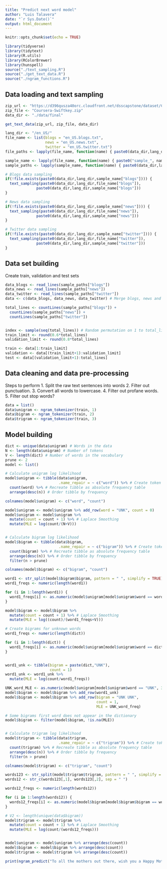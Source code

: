---
title: "Predict next word model"
author: "Luis Talavera"
date: "`r Sys.Date()`"
output: html_document
---

```{r setup, include=FALSE}
knitr::opts_chunk$set(echo = TRUE)
```


```{r echo=FALSE, message=FALSE}
library(tidyverse)
library(tidytext)
library(R.utils)
library(RColorBrewer)
library(hunspell)
source("./text_sampling.R")
source("./get_text_data.R")
source("./ngram_functions.R")
```

## Data loading and text sampling

```{r data_loading}
zip_url <- "https://d396qusza40orc.cloudfront.net/dsscapstone/dataset/Coursera-SwiftKey.zip"
zip_file <- "Coursera-Swiftkey.zip"
data_dir <- "./data/final"

get_text_data(zip_url, zip_file, data_dir)
```

```{r text_sampling}
lang_dir <- "/en_US/"
file_name <- list(blogs = "en_US.blogs.txt",
                  news = "en_US.news.txt",
                  twitter = "en_US.twitter.txt")
file_paths <- lapply(file_name, function(name) { paste0(data_dir,lang_dir, name) })

sample_name <- lapply(file_name, function(name) { paste0("sample_", name) })
sample_paths <- lapply(sample_name, function(name) { paste0(data_dir,lang_dir, name) })

# Blogs data sampling
if(!file.exists(paste0(data_dir,lang_dir,sample_name["blogs"]))) {
  text_sampling(paste0(data_dir,lang_dir,file_name["blogs"]),
              paste0(data_dir,lang_dir,sample_name["blogs"]))
}

# News data sampling
if(!file.exists(paste0(data_dir,lang_dir,sample_name["news"]))) {
  text_sampling(paste0(data_dir,lang_dir,file_name["news"]),
              paste0(data_dir,lang_dir,sample_name["news"]))
}

# Twitter data sampling
if(!file.exists(paste0(data_dir,lang_dir,sample_name["twitter"]))) {
  text_sampling(paste0(data_dir,lang_dir,file_name["twitter"]),
              paste0(data_dir,lang_dir,sample_name["twitter"]))
}
```


## Data set building

Create train, validation and test sets

```{r data_set_building}
data_blogs <- read_lines(sample_paths["blogs"])
data_news <- read_lines(sample_paths["news"])
data_twitter <- read_lines(sample_paths["twitter"])
data <- c(data_blogs, data_news, data_twitter) # Merge blogs, news and twitter corpus

total_lines <- countLines(sample_paths["blogs"]) + 
  countLines(sample_paths["news"]) +
  countLines(sample_paths["twitter"])


index <- sample(seq(total_lines)) # Random permutation on 1 to total_lines
train_limit <- round(0.6*total_lines)
validation_limit <- round(0.8*total_lines)

train <- data[1:train_limit]
validation <- data[(train_limit+1):validation_limit]
test <- data[(validation_limit+1):total_lines]
```

## Data cleaning and data pre-processing
Steps to perform
1. Split the raw text sentences into words
2. Filter out punctuation.
3. Convert all words to lowercase.
4. Filter out profane words. 
5. Filter out stop words? 


```{r tokenization, warning=FALSE}
data = list()
data$unigram <- ngram_tokenizer(train, 1)
data$bigram <- ngram_tokenizer(train, 2)
data$trigram <- ngram_tokenizer(train, 3)
```

## Model building
```{r model_building}
dict <- unique(data$unigram) # Words in the data
N <- length(data$unigram) # Number of tokens
V <- length(dict) # Number of words in the vocabulary
prune <- 2
model <- list()

# Calculate unigram log likelihood
model$unigram <- tibble(data$unigram, 
                        .name_repair = ~ c("word")) %>% # Create token tibble
  count(word) %>% # Recreate tibble as absolute frequency table
  arrange(desc(n)) # Order tibble by frequency

colnames(model$unigram) <- c("word", "count")

model$unigram <- model$unigram %>% add_row(word = "UNK", count = 0)
model$unigram <- model$unigram %>% 
  mutate(count = count + 1) %>% # Laplace Smoothing
  mutate(MLE = log(count/(N+V))) 


# Calculate bigram log likelihood
model$bigram <- tibble(data$bigram, 
                        .name_repair = ~ c("bigram")) %>% # Create token tibble
  count(bigram) %>% # Recreate tibble as absolute frequency table
  arrange(desc(n)) %>% # Order tibble by frequency
  filter(n > prune)

colnames(model$bigram) <- c("bigram", "count")

word1 <- str_split(model$bigram$bigram, pattern = " ", simplify = TRUE)[, 1]
word1_freqs <- numeric(length(word1))

for (i in 1:length(word1)) {
  word1_freqs[i] <- as.numeric(model$unigram[model$unigram$word == word1[i], 2])
}

model$bigram <- model$bigram %>% 
  mutate(count = count + 1) %>% # Laplace Smoothing
  mutate(MLE = log((count)/(word1_freqs+V))) 

# Create bigrams for unknown words
word1_freqs <- numeric(length(dict))

for (i in 1:length(dict)) {
  word1_freqs[i] <- as.numeric(model$unigram[model$unigram$word == dict[i], 2])
}


word1_unk <- tibble(bigram = paste(dict,"UNK"),
                    count = 1)
word1_unk <- word1_unk %>%
  mutate(MLE = log(count/word1_freqs))

UNK_word_MLE <- as.numeric(model$unigram[model$unigram$word == "UNK", 3])
model$bigram <- model$bigram %>% add_row(word1_unk)
model$bigram <- model$bigram %>% add_row(bigram = "UNK UNK",
                                         count = 1,
                                         MLE = UNK_word_freq)

# Some bigrams first word does not appear in the dictionary
model$bigram <- filter(model$bigram, !is.na(MLE)) 


# Calculate trigram log likelihood
model$trigram <- tibble(data$trigram, 
                        .name_repair = ~ c("trigram")) %>% # Create token tibble
  count(trigram) %>% # Recreate tibble as absolute frequency table
  arrange(desc(n)) %>% # Order tibble by frequency
  filter(n > prune)

colnames(model$trigram) <- c("trigram", "count")

words123 <- str_split(model$trigram$trigram, pattern = " ", simplify = TRUE)
words12 <- str_c(words123[,1], words123[,2], sep = " ")

words12_freqs <- numeric(length(words12))

for (i in 1:length(words12)) {
  words12_freqs[i] <- as.numeric(model$bigram[model$bigram$bigram == words12[i], 2])
}

# V2 <- length(unique(data$bigram))
model$trigram <- model$trigram %>%
  mutate(count = count + 1) %>% # Laplace Smoothing
  mutate(MLE = log(count/(words12_freqs)))


model$unigram <- model$unigram %>% arrange(desc(count))
model$bigram <- model$bigram %>% arrange(desc(count))
model$trigram <- model$trigram %>% arrange(desc(count))
```

```{r}
print(ngram_predict("To all the mothers out there, wish you a Happy Mother's"))
```


